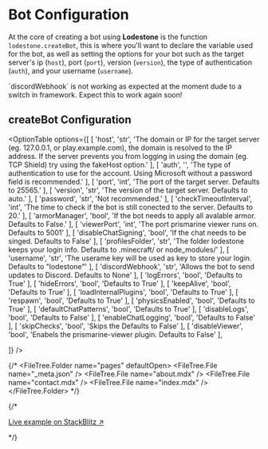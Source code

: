 # Bot Configuration

At the core of creating a bot using **Lodestone** is the function `lodestone.createBot`, this is where you'll want to declare the variable used for the bot, as well as setting the options for your bot such as the target server's ip (`host`), port (`port`), version (`version`), the type of authentication (`auth`), and your username (`username`).


<Callout>
  `discordWebhook` is not working as expected at the moment dude to a switch in framework. Expect this to work again soon!
</Callout>

## createBot Configuration
<OptionTable
  options={[
    [
      'host',
      'str',
      'The domain or IP for the target server (eg. 127.0.0.1, or play.example.com), the domain is resolved to the IP address. If the server prevents you from logging in using the domain (eg. TCP Shield) try using the fakeHost option.'
    ],
    [
      'auth',
      '',
      'The type of authentication to use for the account. Using Microsoft without a password field is recommended.'
    ],
    [
      'port',
      'int',
      'The port of the target server. Defaults to 25565.'
    ],
    [
      'version',
      'str',
      'The version of the target server. Defaults to auto.'
    ],
    [
      'password',
      'str',
      'Not recommended.'
    ],
    [
      'checkTimeoutInterval',
      'int',
      'The time to check if the bot is still conected to the server. Defaults to 20.'
    ],
    [
      'armorManager',
      'bool',
      'If the bot needs to apply all avalable armor. Defaults to False.'
    ],
    [
      'viewerPort',
      'int',
      'The port prismarine viewer runs on. Defaults to 5001'
    ],
    [
      'disableChatSigning',
      'bool',
      'If the chat needs to be singed. Defaults to False'
    ],
    [
      'profilesFolder',
      'str',
      'The folder lodestone keeps your login info. Defaults to .minecraft/ or node_modules/'
    ],
    [
      'username',
      'str',
      'The userame key will be used as key to store your login. Defaults to "lodestone"'
    ],
    [
      'discordWebhook',
      'str',
      'Allows the bot to send updates to Discord. Defaults to None'
    ],
    [
      'logErrors',
      'bool',
      'Defaults to True'
    ],
    [
      'hideErrors',
      'bool',
      'Defaults to True'
    ],
    [
      'keepAlive',
      'bool',
      'Defaults to True'
    ],
    [
      'loadInternalPlugins',
      'bool',
      'Defaults to True'
    ],
    [
      'respawn',
      'bool',
      'Defaults to True'
    ],
    [
      'physicsEnabled',
      'bool',
      'Defaults to True'
    ],
    [
      'defaultChatPatterns',
      'bool',
      'Defaults to True'
    ],
    [
      'disableLogs',
      'bool',
      'Defaults to False'
    ],
    [
      'enableChatLogging',
      'bool',
      'Defaults to False'
    ],
    [
      'skipChecks',
      'bool',
      'Skips the Defaults to False'
    ],
    [
      'disableViewer',
      'bool',
      'Enabels the prismarine-viewer plugin. Defaults to False'
    ],
    
    
  ]}
/>

{/* <FileTree>
  <FileTree.Folder name="pages" defaultOpen>
    <FileTree.File name="_meta.json" />
    <FileTree.File name="about.mdx" />
    <FileTree.File name="contact.mdx" />
    <FileTree.File name="index.mdx" />
  </FileTree.Folder>
</FileTree> */}



{/* <div className="mt-4 text-center text-sm">
  [Live example on StackBlitz
  ↗](https://stackblitz.com/edit/Lodestone-2-docs-hg77h3?file=pages%2F_meta.json,pages%2Findex.mdx)
</div> */}
